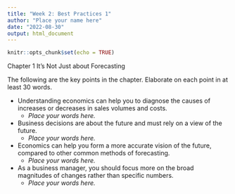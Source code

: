 ```yaml
---
title: "Week 2: Best Practices 1"
author: "Place your name here"
date: "2022-08-30"
output: html_document
---
```


```r
knitr::opts_chunk$set(echo = TRUE)
```

Chapter 1 It's Not Just about Forecasting

The following are the key points in the chapter. Elaborate on each point in at least 30 words.

* Understanding economics can help you to diagnose the causes of increases or decreases in sales volumes and costs. 
    * *Place your words here.*
* Business decisions are about the future and must rely on a view of the future.
    * *Place your words here.*
* Economics can help you form a more accurate vision of the future, compared to other common methods of forecasting.
    * *Place your words here.*
* As a business manager, you should focus more on the broad magnitudes of changes rather than specific numbers.
    * *Place your words here.*


